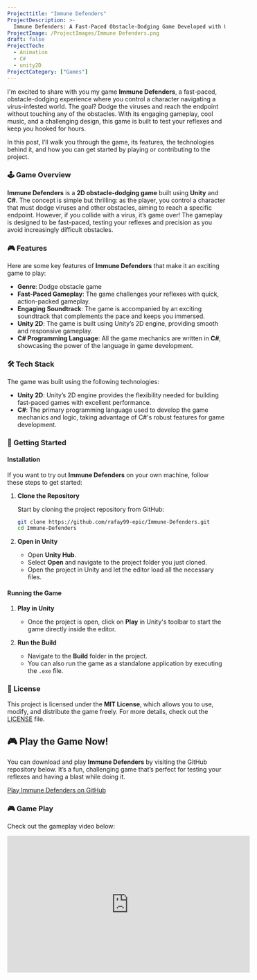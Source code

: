 ```yaml
---
Projecttitle: "Immune Defenders"
ProjectDescription: >-
  Immune Defenders: A Fast-Paced Obstacle-Dodging Game Developed with Unity and C#
ProjectImage: /ProjectImages/Immune Defenders.png
draft: false
ProjectTech:
  - Animation
  - C#
  - unity2D
ProjectCategory: ["Games"]
---
```


I'm excited to share with you my game **Immune Defenders**, a fast-paced, obstacle-dodging experience where you control a character navigating a virus-infested world. The goal? Dodge the viruses and reach the endpoint without touching any of the obstacles. With its engaging gameplay, cool music, and a challenging design, this game is built to test your reflexes and keep you hooked for hours.

In this post, I’ll walk you through the game, its features, the technologies behind it, and how you can get started by playing or contributing to the project.

### 🕹️ Game Overview

**Immune Defenders** is a **2D obstacle-dodging game** built using **Unity** and **C#**. The concept is simple but thrilling: as the player, you control a character that must dodge viruses and other obstacles, aiming to reach a specific endpoint. However, if you collide with a virus, it’s game over! The gameplay is designed to be fast-paced, testing your reflexes and precision as you avoid increasingly difficult obstacles.

### 🎮 Features

Here are some key features of **Immune Defenders** that make it an exciting game to play:

- **Genre**: Dodge obstacle game
- **Fast-Paced Gameplay**: The game challenges your reflexes with quick, action-packed gameplay.
- **Engaging Soundtrack**: The game is accompanied by an exciting soundtrack that complements the pace and keeps you immersed.
- **Unity 2D**: The game is built using Unity’s 2D engine, providing smooth and responsive gameplay.
- **C# Programming Language**: All the game mechanics are written in **C#**, showcasing the power of the language in game development.

### 🛠️ Tech Stack

The game was built using the following technologies:

- **Unity 2D**: Unity’s 2D engine provides the flexibility needed for building fast-paced games with excellent performance.
- **C#**: The primary programming language used to develop the game mechanics and logic, taking advantage of C#'s robust features for game development.

### 🚀 Getting Started

#### Installation

If you want to try out **Immune Defenders** on your own machine, follow these steps to get started:

1. **Clone the Repository**

   Start by cloning the project repository from GitHub:

   ```bash
   git clone https://github.com/rafay99-epic/Immune-Defenders.git
   cd Immune-Defenders
   ```

2. **Open in Unity**

   - Open **Unity Hub**.
   - Select **Open** and navigate to the project folder you just cloned.
   - Open the project in Unity and let the editor load all the necessary files.

#### Running the Game

1. **Play in Unity**

   - Once the project is open, click on **Play** in Unity's toolbar to start the game directly inside the editor.

2. **Run the Build**
   - Navigate to the **Build** folder in the project.
   - You can also run the game as a standalone application by executing the `.exe` file.

### 📝 License

This project is licensed under the **MIT License**, which allows you to use, modify, and distribute the game freely. For more details, check out the [LICENSE](LICENSE) file.

## 🎮 Play the Game Now!

You can download and play **Immune Defenders** by visiting the GitHub repository below. It’s a fun, challenging game that’s perfect for testing your reflexes and having a blast while doing it.

[Play Immune Defenders on GitHub](https://github.com/rafay99-epic/Immune-Defenders)

### 🎮 Game Play

Check out the gameplay video below:

<iframe
  width="560"
  height="315"
  src="https://github.com/user-attachments/assets/c35cf14c-0397-4432-ab8d-6e0115e09b8b"
  frameborder="0"
  allow="accelerometer; autoplay; encrypted-media; gyroscope; picture-in-picture"
  allowfullscreen
></iframe>
